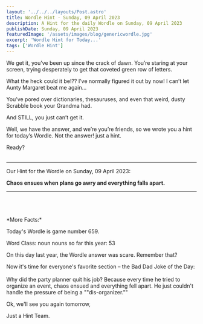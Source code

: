 ```yaml
---
layout: '../../../layouts/Post.astro'
title: Wordle Hint - Sunday, 09 April 2023
description: A Hint for the daily Wordle on Sunday, 09 April 2023
publishDate: Sunday, 09 April 2023
featuredImage: '/assets/images/blog/genericwordle.jpg'
excerpt: 'Wordle Hint for Today...'
tags: ['Wordle Hint']
---
```


We get it, you’ve been up since the crack of dawn. You’re staring at your screen, trying desperately to get that coveted green row of letters.

What the heck could it be!??
I’ve normally figured it out by now!
I can’t let Aunty Margaret beat me again…

You’ve pored over dictionaries, thesauruses, and even that weird, dusty Scrabble book your Grandma had.

And STILL, you just can’t get it.

Well, we have the answer, and we’re you’re friends, so we wrote you a hint for today’s Wordle.
Not the answer! just a hint.

Ready?<br /><br />

---

Our Hint for the Wordle on Sunday, 09 April 2023:

**Chaos ensues when plans go awry and everything falls apart.**

---

<br />
<br />
<br />
*More Facts:*

Today's Wordle is game number 659.

Word Class: noun nouns so far this year: 53

On this day last year, the Wordle answer was scare. Remember that?

Now it's time for everyone's favorite section – the Bad Dad Joke of the Day:<br /><br />Why did the party planner quit his job? Because every time he tried to organize an event, chaos ensued and everything fell apart. He just couldn't handle the pressure of being a ""dis-organizer.""

Ok, we'll see you again tomorrow,

Just a Hint Team.
